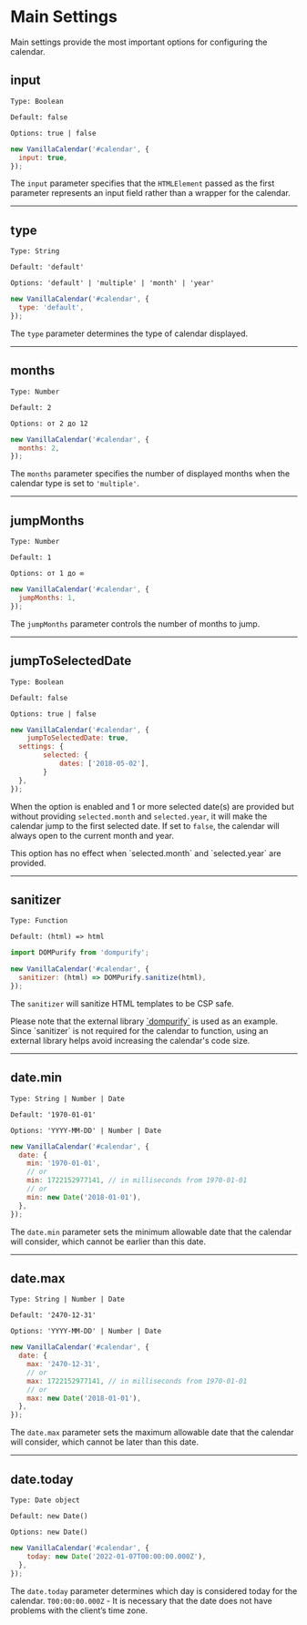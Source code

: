 # Main Settings

Main settings provide the most important options for configuring the calendar.

## input

`Type: Boolean`

`Default: false`

`Options: true | false`

```js
new VanillaCalendar('#calendar', {
  input: true,
});
```

The `input` parameter specifies that the `HTMLElement` passed as the first parameter represents an input field rather than a wrapper for the calendar.

- - -

## type

`Type: String`

`Default: 'default'`

`Options: 'default' | 'multiple' | 'month' | 'year'`

```js
new VanillaCalendar('#calendar', {
  type: 'default',
});
```

The `type` parameter determines the type of calendar displayed.

- - -

## months

`Type: Number`

`Default: 2`

`Options: от 2 до 12`

```js
new VanillaCalendar('#calendar', {
  months: 2,
});
```

The `months` parameter specifies the number of displayed months when the calendar type is set to `'multiple'`.

- - -

## jumpMonths

`Type: Number`

`Default: 1`

`Options: от 1 до ∞`

```js
new VanillaCalendar('#calendar', {
  jumpMonths: 1,
});
```

The `jumpMonths` parameter controls the number of months to jump.

- - -

## jumpToSelectedDate

`Type: Boolean`

`Default: false`

`Options: true | false`

```js
new VanillaCalendar('#calendar', {
	jumpToSelectedDate: true,
  settings: {
		selected: {
			dates: ['2018-05-02'],
		}
  },
});
```

When the option is enabled and 1 or more selected date(s) are provided but without providing `selected.month` and `selected.year`, it will make the calendar jump to the first selected date. If set to `false`, the calendar will always open to the current month and year.

<Info>
  This option has no effect when `selected.month` and `selected.year` are provided.
</Info>

- - -

## sanitizer

`Type: Function`

`Default: (html) => html`

```js
import DOMPurify from 'dompurify';

new VanillaCalendar('#calendar', {
  sanitizer: (html) => DOMPurify.sanitize(html),
});
```

The `sanitizer` will sanitize HTML templates to be CSP safe.

<Info>
  Please note that the external library <a href="https://www.npmjs.com/package/dompurify" target="_blank" rel="nofollow noreferrer">`dompurify`</a> is used as an example. Since `sanitizer` is not required for the calendar to function, using an external library helps avoid increasing the calendar's code size.
</Info>

- - -

## date.min

`Type: String | Number | Date`

`Default: '1970-01-01'`

`Options: 'YYYY-MM-DD' | Number | Date`

```js
new VanillaCalendar('#calendar', {
  date: {
    min: '1970-01-01',
    // or
    min: 1722152977141, // in milliseconds from 1970-01-01
    // or
    min: new Date('2018-01-01'),
  },
});
```

The `date.min` parameter sets the minimum allowable date that the calendar will consider, which cannot be earlier than this date.

- - -

## date.max

`Type: String | Number | Date`

`Default: '2470-12-31'`

`Options: 'YYYY-MM-DD' | Number | Date`

```js
new VanillaCalendar('#calendar', {
  date: {
    max: '2470-12-31',
    // or
    max: 1722152977141, // in milliseconds from 1970-01-01
    // or
    max: new Date('2018-01-01'),
  },
});
```

The `date.max` parameter sets the maximum allowable date that the calendar will consider, which cannot be later than this date.

- - -

## date.today

`Type: Date object`

`Default: new Date()`

`Options: new Date()`

```js
new VanillaCalendar('#calendar', {
    today: new Date('2022-01-07T00:00:00.000Z'),
  },
});
```

The `date.today` parameter determines which day is considered today for the calendar.
`T00:00:00.000Z` - It is necessary that the date does not have problems with the client’s time zone.
